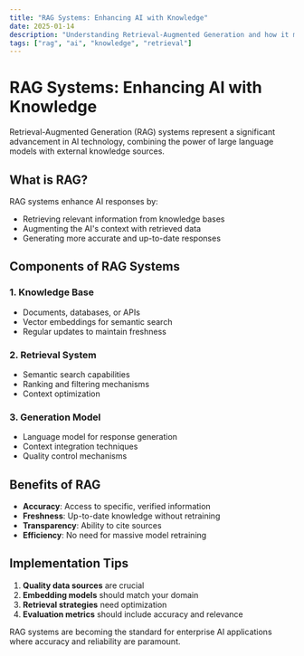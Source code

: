 ```yaml
---
title: "RAG Systems: Enhancing AI with Knowledge"
date: 2025-01-14
description: "Understanding Retrieval-Augmented Generation and how it makes AI agents smarter"
tags: ["rag", "ai", "knowledge", "retrieval"]
---
```


# RAG Systems: Enhancing AI with Knowledge

Retrieval-Augmented Generation (RAG) systems represent a significant advancement in AI technology, combining the power of large language models with external knowledge sources.

## What is RAG?

RAG systems enhance AI responses by:

- Retrieving relevant information from knowledge bases
- Augmenting the AI's context with retrieved data
- Generating more accurate and up-to-date responses

## Components of RAG Systems

### 1. Knowledge Base

- Documents, databases, or APIs
- Vector embeddings for semantic search
- Regular updates to maintain freshness

### 2. Retrieval System

- Semantic search capabilities
- Ranking and filtering mechanisms
- Context optimization

### 3. Generation Model

- Language model for response generation
- Context integration techniques
- Quality control mechanisms

## Benefits of RAG

- **Accuracy**: Access to specific, verified information
- **Freshness**: Up-to-date knowledge without retraining
- **Transparency**: Ability to cite sources
- **Efficiency**: No need for massive model retraining

## Implementation Tips

1. **Quality data sources** are crucial
2. **Embedding models** should match your domain
3. **Retrieval strategies** need optimization
4. **Evaluation metrics** should include accuracy and relevance

RAG systems are becoming the standard for enterprise AI applications where accuracy and reliability are paramount.
